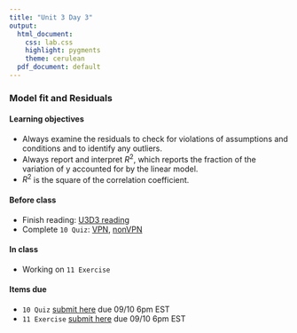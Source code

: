 ```yaml
---
title: "Unit 3 Day 3"
output: 
  html_document:
    css: lab.css
    highlight: pygments
    theme: cerulean
  pdf_document: default
---
```


### Model fit and Residuals

#### Learning objectives 
* Always examine the residuals to check for violations of assumptions and conditions and to identify any outliers.
*  Always report and interpret $R^2$, which reports the fraction of the variation of y accounted for by the linear model.
* $R^2$ is the square of the correlation coefficient.

#### Before class
* Finish reading: [U3D3 reading](https://piazza.com/class_profile/get_resource/kcqqet0ou724kc/keosqzj1ckx773)
* Complete `10 Quiz`: [VPN](http://138.110.84.108:3838/sshan/quiz/Unit3/#section-quiz-2), [nonVPN](http://159.89.233.150:3838/stat140/quiz/Unit3/#section-quiz-2)

#### In class
* Working on `11 Exercise`

#### Items due
* `10 Quiz` [submit here](https://moodle.mtholyoke.edu/mod/assign/view.php?id=563885) due 09/10 6pm EST
* `11 Exercise` [submit here](https://moodle.mtholyoke.edu/mod/assign/view.php?id=563890) due 09/10 6pm EST